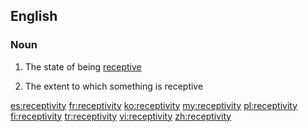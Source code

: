 ==English==
===Noun===
{{en-noun|receptivities|-}}

#{{uncountable}} The state of being [[receptive]]
#{{countable}} The extent to which something is receptive

[[es:receptivity]]
[[fr:receptivity]]
[[ko:receptivity]]
[[my:receptivity]]
[[pl:receptivity]]
[[fi:receptivity]]
[[tr:receptivity]]
[[vi:receptivity]]
[[zh:receptivity]]